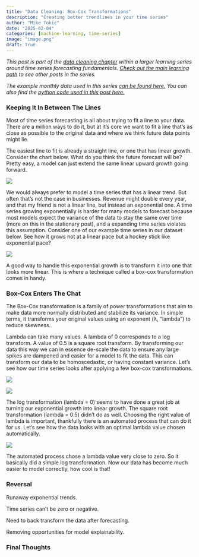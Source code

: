 ```yaml
---
title: "Data Cleaning: Box-Cox Transformations"
description: "Creating better trendlines in your time series"
author: "Mike Tokic"
date: "2025-02-04"
categories: [machine-learning, time-series]
image: "image.png"
draft: True
---
```


*This post is part of the [data cleaning chapter](https://mftokic.github.io/posts/2025-02-03-ts-fundamentals-data-cleaning) within a larger learning series around time series forecasting fundamentals. [Check out the main learning path](https://mftokic.github.io/posts/2024-09-25-ts-fundamentals/) to see other posts in the series.* 

*The example monthly data used in this series [can be found here.](https://github.com/mftokic/mftokic.github.io/blob/main/posts/2024-10-02-ts-fundamentals-whats-a-time-series/example_ts_data.csv) You can also find the [python code used in this post here.](https://github.com/mftokic/mftokic.github.io/blob/main/notebooks/2025-01-24-ts-fundamentals-eda-xregs.ipynb)*

### Keeping It In Between The Lines

Most of time series forecasting is all about trying to fit a line to your data. There are a million ways to do it, but at it's core we want to fit a line that's as close as possible to the original data and where we think future data points might lie. 

The easiest line to fit is already a straight line, or one that has linear growth. Consider the chart below. What do you think the future forecast will be? Pretty easy, a model can just extend the same linear upward growth going forward. 

![](./chart1.png)

We would always prefer to model a time series that has a linear trend. But often that's not the case in businesses. Revenue might double every year, and that my friend is not a linear line, but instead an exponential one. A time series growing exponentially is harder for many models to forecast because most models expect the variance of the data to stay the same over time (more on this in the stationary post), and a expanding time series violates this assumption. Consider one of our example time series in our dataset below. See how it grows not at a linear pace but a hockey stick like exponential pace? 

![](./chart2.png)

A good way to handle this exponential growth is to transform it into one that looks more linear. This is where a technique called a box-cox transformation comes in handy. 

### Box-Cox Enters The Chat

The Box-Cox transformation is a family of power transformations that aim to make data more normally distributed and stabilize its variance​. In simple terms, it transforms your original values using an exponent (λ, “lambda”) to reduce skewness. 

Lambda can take many values. A lambda of 0 corresponds to a log transform. A value of 0.5 is a square root transform. By transforming our data this way we can in essence de-scale the data to ensure any large spikes are dampened and easier for a model to fit the data. This can transform our data to be homoscedastic, or having constant variance. Let's see how our time series looks after applying a few box-cox transformations. 

![](./chart3.png)

![](./chart4.png)

The log transformation (lambda = 0) seems to have done a great job at turning our exponential growth into linear growth. The square root transformation (lambda = 0.5) didn't do as well. Choosing the right value of lambda is important, thankfully there is an automated process that can do it for us. Let's see how the data looks with an optimal lambda value chosen automatically. 

![](./chart5.png)

The automated process chose a lambda value very close to zero. So it basically did a simple log transformation. Now our data has become much easier to model correctly, how cool is that!

### Reversal

Runaway exponential trends. 

Time series can't be zero or negative. 

Need to back transform the data after forecasting. 

Removing opportunities for model explainability. 

### Final Thoughts
